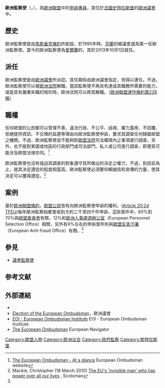 {{Political post
|post            = 監察使
|body            = 歐洲
|insignia        = 
|insigniasize    = 145px
|insigniacaption = 
|incumbent       = {{link-en|艾蜜莉·歐賴利|Emily O'Reilly}}
|incumbentsince  = 2013年10月1日
|appointer       = [[歐洲議會|歐洲議會]]
|inaugural       = {{link-en|雅各·蘇德曼|Jacob Söderman}}
|formation       = 1995年
|salary          = 
|website         = [http://www.ombudsman.europa.eu/home.faces ombudsman.europa.eu]
}}
{{Politics of the European Union}}

'''歐洲監察使'''（{{lang-en|'''European Ombudsman'''}}，{{lang-it|'''Mediatore Europeo'''}}），為[[歐洲聯盟|歐洲聯盟]]中的[[申訴專員|申訴專員]]，其位於[[法國|法國]][[史特拉斯堡|史特拉斯堡]]的[[歐洲議會|歐洲議會]]中。

==歷史==
歐洲監察使是由[[馬斯垂克條約|馬斯垂克條約]]所創設，於1995年時，[[芬蘭|芬蘭]]的{{link-en|雅各·蘇德曼|Jacob Söderman}}被議會選為第一任歐洲監察使。當今的歐洲監察使為[[愛爾蘭|愛爾蘭]]的{{link-en|艾蜜莉·歐賴利|Emily O'Reilly}}，其於2013年10月1日就任。

==派任==
歐洲監察使是由[[歐洲議會|歐洲議會]]所派認。其任期係由歐洲議會指定，但得以連任。不過，歐洲監察使可以被[[歐洲法院|歐洲法院]]解職，當該監察使不再具有達成其職務所需要的能力，或是其有嚴重失職的情形時，歐洲法院可以將其解職。（[[s:Consolidated_version_of_the_Treaty_on_the_Functioning_of_the_European_Union/Chapter_1:_The_Institutions#Article_228|歐洲聯盟運作條約第228條]]）

==職權==
任何歐盟的公民都可以管理不善、違法行政、不公平、歧視、權力濫用、不回覆、拒絕提供資訊、不合理的延遲等理由向歐洲監察使申訴，要求其調查任何隸屬歐盟之機關。不過，歐洲監察使並不能夠對[[歐盟法院|歐盟法院]]司法權限內之事項進行調查，另外，也不能對某國或地區的行政部門或司法部門、私人或公司進行調查，即便其可能涉及歐盟法律亦同。<ref name="at a glance">[http://www.ombudsman.europa.eu/atyourservice/ataglance.faces The European Ombudsman - At a glance] {{Wayback|url=http://www.ombudsman.europa.eu/atyourservice/ataglance.faces |date=20160305024224 }} European Ombudsman website</ref>

歐洲監察使也沒有強迫其調查的對象遵守其所做出的決定之權力，不過，到目前為止，就其決定遵從的程度相當高。歐洲監察使必須要仰賴誠信和宣傳的力量，使其決定可以獲得遵從。<ref name="Scot">Mackie, Christopher (18 March 2010) [http://news.scotsman.com/politics/The-EU39s-39invisible-man39-who.6161233.jp The EU's 'invisible man' who has power over all our lives] {{Wayback|url=http://news.scotsman.com/politics/The-EU39s-39invisible-man39-who.6161233.jp |date=20110605011329 }}, Scotsman</ref>

==案例==
基於[[歐洲聯盟條約|歐洲聯盟條約]]，[[歐盟公民|歐盟公民]]皆有向歐洲監察使申訴的權利。([[s:Consolidated_version_of_the_Treaty_on_the_Functioning_of_the_European_Union/Part_Two:_Non-Discrimination_and_Citizenship_of_the_Union#Article_20|Article 20:2d TFEU]])每年歐洲監察始都會收到大約三千至四千件申訴，這些案件中，60%到70%與[[歐盟委員會|歐盟委員會]]有關，12%和[[歐洲人事遴選辦公室|歐洲人事遴選辦公室]]（European Personnel Selection Office）相關，另外有9%左右的申訴案件則與[[歐盟反貪污署|歐盟反貪污署]]（European Anti-fraud Office）有關。<ref name="Scot"/>

==參見==
* [[議會監察使|議會監察使]]

==参考文献==
{{Reflist}}

==外部連結==
* {{official webiste|https://www.ombudsman.europa.eu/}}
* [http://www.europarl.europa.eu/electionombudsman/en/homepage.html Election of the European Ombudsman]，歐洲議會
* [http://www.eoi.at EOI - European Ombudsman Institute] {{Wayback|url=http://www.eoi.at/ |date=20160525111507 }} EOI - European Ombudsman Institute
* [http://www.ena.lu?lang=2&doc=4013 The European Ombudsman] {{Wayback|url=http://www.ena.lu/?lang=2&doc=4013 |date=20110717183617 }} European Navigator

[[Category:歐盟人物|Category:歐盟人物]]
[[Category:欧洲议会|Category:欧洲议会]]
[[Category:政府監察|Category:政府監察]]
[[Category:斯特拉斯堡|Category:斯特拉斯堡]]